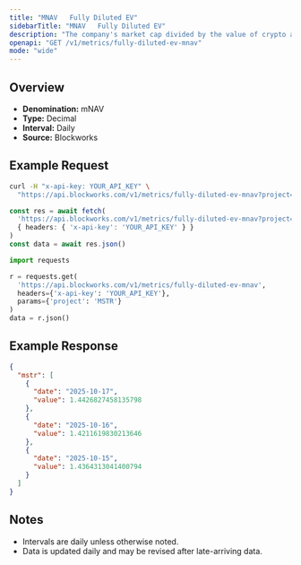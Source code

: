 ```yaml
---
title: "MNAV   Fully Diluted EV"
sidebarTitle: "MNAV   Fully Diluted EV"
description: "The company's market cap divided by the value of crypto asset holdings. Often called Basic mNAV, it is the most simplistic way to track the multiple the company trades at relative to its crypto assets held. This figure can be calculated using both the market cap and the enterprise value. Some Companies may hold a considerable amount of cash that has not yet been deployed into crypto, which the Enterprise Value calculation highlights."
openapi: "GET /v1/metrics/fully-diluted-ev-mnav"
mode: "wide"
---
```


## Overview

- **Denomination:** mNAV
- **Type:** Decimal
- **Interval:** Daily
- **Source:** Blockworks

## Example Request

<CodeGroup>

```bash cURL
curl -H "x-api-key: YOUR_API_KEY" \
  "https://api.blockworks.com/v1/metrics/fully-diluted-ev-mnav?project=MSTR"
```

```typescript TypeScript
const res = await fetch(
  'https://api.blockworks.com/v1/metrics/fully-diluted-ev-mnav?project=MSTR',
  { headers: { 'x-api-key': 'YOUR_API_KEY' } }
)
const data = await res.json()
```

```python Python
import requests

r = requests.get(
  'https://api.blockworks.com/v1/metrics/fully-diluted-ev-mnav',
  headers={'x-api-key': 'YOUR_API_KEY'},
  params={'project': 'MSTR'}
)
data = r.json()
```

</CodeGroup>

## Example Response

```json
{
  "mstr": [
    {
      "date": "2025-10-17",
      "value": 1.4426827458135798
    },
    {
      "date": "2025-10-16",
      "value": 1.4211619830213646
    },
    {
      "date": "2025-10-15",
      "value": 1.4364313041400794
    }
  ]
}
```

## Notes
- Intervals are daily unless otherwise noted.
- Data is updated daily and may be revised after late-arriving data.